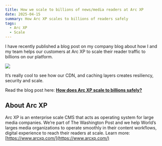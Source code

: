 ```yaml
---
title: How we scale to billions of news/media readers at Arc XP
date: 2025-04-15
summary: How Arc XP scales to billions of readers safely
tags:
  - Arc XP
  - Scale
---
```


I have recently published a blog post on my company blog about how I and my team helps our customers at Arc XP to scale their reader traffic to billions on our platform.

![](https://mfyz.com/wp-content/uploads/2025/04/traffic-sim-100k-with-cache.jpg)

It’s really cool to see how our CDN, and caching layers creates resiliency, security and scale.

Read the blog post here: **[How does Arc XP scale to billions safely?](https://dev.arcxp.com/blog/how-does-arcxp-scale-to-billions/)**

## About Arc XP

Arc XP is an enterprise scale CMS that acts as operating system for large media companies. We’re part of The Washington Post and we help World’s larges media organizations to operate smoothly in their content workflows, digital experience to reach their readers at scale. Learn more: [https://www.arcxp.com/](https://www.arcxp.com/)


